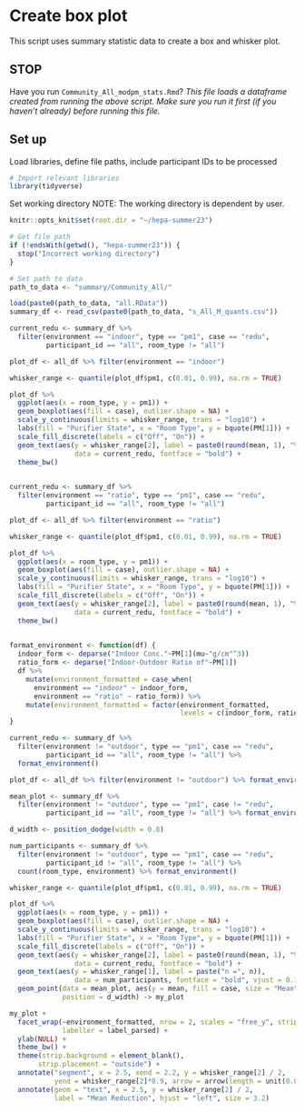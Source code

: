 # Create box plot
This script uses summary statistic data to create a box and whisker plot.

## STOP
Have you run `Community_All_modpm_stats.Rmd`?
*This file loads a dataframe created from running the above script. Make sure you run it first (if you haven't already) before running this file.*

## Set up
Load libraries, define file paths, include participant IDs to be processed
```r
# Import relevant libraries
library(tidyverse)
```

Set working directory
NOTE: The working directory is dependent by user. 
```r
knitr::opts_knit$set(root.dir = "~/hepa-summer23")
```

```r
# Get file path
if (!endsWith(getwd(), "hepa-summer23")) {
  stop("Incorrect working directory")
}
```

```r
# Set path to data
path_to_data <- "summary/Community_All/"
```

```r
load(paste0(path_to_data, "all.RData"))
summary_df <- read_csv(paste0(path_to_data, "s_All_M_quants.csv"))
```


```r
current_redu <- summary_df %>% 
  filter(environment == "indoor", type == "pm1", case == "redu", 
         participant_id == "all", room_type != "all")

plot_df <- all_df %>% filter(environment == "indoor")

whisker_range <- quantile(plot_df$pm1, c(0.01, 0.99), na.rm = TRUE)

plot_df %>%
  ggplot(aes(x = room_type, y = pm1)) +
  geom_boxplot(aes(fill = case), outlier.shape = NA) +
  scale_y_continuous(limits = whisker_range, trans = "log10") +
  labs(fill = "Purifier State", x = "Room Type", y = bquote(PM[1])) +
  scale_fill_discrete(labels = c("Off", "On")) +
  geom_text(aes(y = whisker_range[2], label = paste0(round(mean, 1), "%")), 
                data = current_redu, fontface = "bold") +
  theme_bw()
  
```

```r
current_redu <- summary_df %>% 
  filter(environment == "ratio", type == "pm1", case == "redu", 
         participant_id == "all", room_type != "all")

plot_df <- all_df %>% filter(environment == "ratio")

whisker_range <- quantile(plot_df$pm1, c(0.01, 0.99), na.rm = TRUE)

plot_df %>% 
  ggplot(aes(x = room_type, y = pm1)) +
  geom_boxplot(aes(fill = case), outlier.shape = NA) +
  scale_y_continuous(limits = whisker_range, trans = "log10") +
  labs(fill = "Purifier State", x = "Room Type", y = bquote(PM[1])) +
  scale_fill_discrete(labels = c("Off", "On")) +
  geom_text(aes(y = whisker_range[2], label = paste0(round(mean, 1), "%")), 
                data = current_redu, fontface = "bold") +
  theme_bw()
  
```


```r
format_environment <- function(df) {
  indoor_form <- deparse("Indoor Conc."~PM[1](mu~"g/cm"^3))
  ratio_form <- deparse("Indoor-Outdoor Ratio of"~PM[1])
  df %>% 
    mutate(environment_formatted = case_when(
      environment == "indoor" ~ indoor_form,
      environment == "ratio" ~ ratio_form)) %>%
    mutate(environment_formatted = factor(environment_formatted, 
                                          levels = c(indoor_form, ratio_form)))
}
```

```r
current_redu <- summary_df %>% 
  filter(environment != "outdoor", type == "pm1", case == "redu", 
         participant_id == "all", room_type != "all") %>%
  format_environment()

plot_df <- all_df %>% filter(environment != "outdoor") %>% format_environment()

mean_plot <- summary_df %>% 
  filter(environment != "outdoor", type == "pm1", case != "redu", 
         participant_id == "all", room_type != "all") %>% format_environment()

d_width <- position_dodge(width = 0.8)

num_participants <- summary_df %>% 
  filter(environment != "outdoor", type == "pm1", case == "redu", 
         participant_id != "all", room_type != "all") %>%
  count(room_type, environment) %>% format_environment()

whisker_range <- quantile(plot_df$pm1, c(0.01, 0.99), na.rm = TRUE)

plot_df %>%
  ggplot(aes(x = room_type, y = pm1)) +
  geom_boxplot(aes(fill = case), outlier.shape = NA) +
  scale_y_continuous(limits = whisker_range, trans = "log10") +
  labs(fill = "Purifier State", x = "Room Type", y = bquote(PM[1])) +
  scale_fill_discrete(labels = c("Off", "On")) +
  geom_text(aes(y = whisker_range[2], label = paste0(round(mean, 1), "%")), 
                data = current_redu, fontface = "bold") +
  geom_text(aes(y = whisker_range[1], label = paste("n =", n)), 
                data = num_participants, fontface = "bold", vjust = 0.1) +
  geom_point(data = mean_plot, aes(y = mean, fill = case, size = "Mean"), 
             position = d_width) -> my_plot
```

```r
my_plot +
  facet_wrap(~environment_formatted, nrow = 2, scales = "free_y", strip.position = "left",
             labeller = label_parsed) +
  ylab(NULL) +
  theme_bw() +
  theme(strip.background = element_blank(),
       strip.placement = "outside") +
  annotate("segment", x = 2.5, xend = 2.2, y = whisker_range[2] / 2, 
           yend = whisker_range[2]*0.9, arrow = arrow(length = unit(0.03, "npc"))) +
  annotate(geom = "text", x = 2.5, y = whisker_range[2] / 2, 
           label = "Mean Reduction", hjust = "left", size = 3.2)
```

